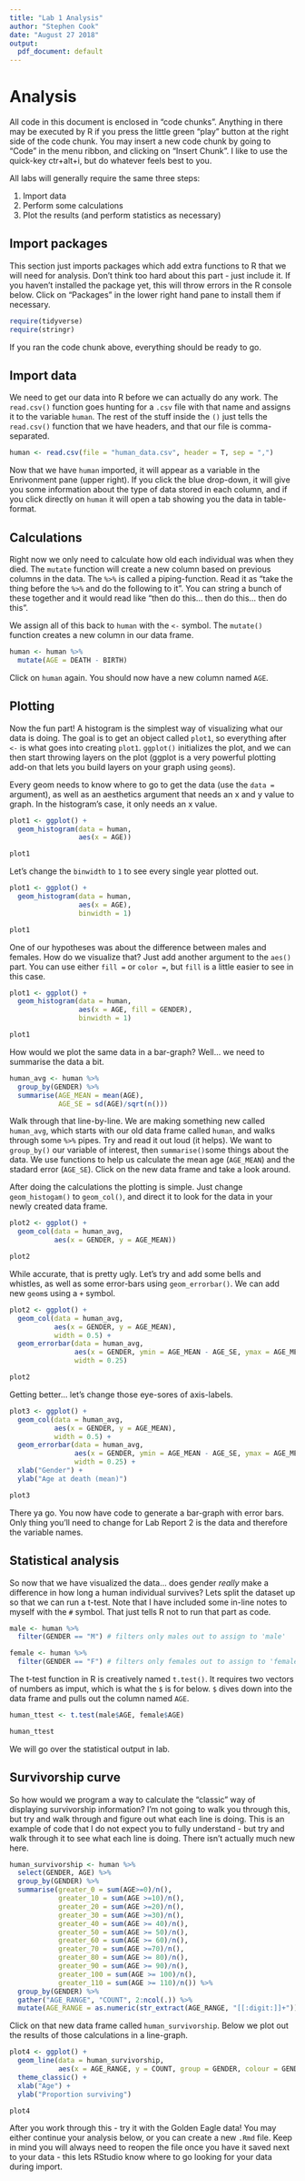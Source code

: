 ```yaml
---
title: "Lab 1 Analysis"
author: "Stephen Cook"
date: "August 27 2018"
output:
  pdf_document: default
---
```


# Analysis

All code in this document is enclosed in "code chunks". Anything in there may be executed by R if you press the little green "play" button at the right side of the code chunk. You may insert a new code chunk by going to "Code" in the menu ribbon, and clicking on "Insert Chunk". I like to use the quick-key ctr+alt+i, but do whatever feels best to you.

All labs will generally require the same three steps:

1. Import data
2. Perform some calculations
3. Plot the results (and perform statistics as necessary)

## Import packages

This section just imports packages which add extra functions to R that we will need for analysis. Don't think too hard about this part - just include it. If you haven't installed the package yet, this will throw errors in the R console below. Click on "Packages" in the lower right hand pane to install them if necessary.

```r
require(tidyverse)
require(stringr)
```

If you ran the code chunk above, everything should be ready to go.

## Import data

We need to get our data into R before we can actually do any work. The `read.csv()` function goes hunting for a `.csv` file with that name and assigns it to the variable `human`. The rest of the stuff inside the `()` just tells the `read.csv()` function that we have headers, and that our file is comma-separated. 

```r
human <- read.csv(file = "human_data.csv", header = T, sep = ",")
```

Now that we have `human` imported, it will appear as a variable in the Enrivonment pane (upper right). If you click the blue drop-down, it will give you some information about the type of data stored in each column, and if you click directly on `human` it will open a tab showing you the data in table-format.

## Calculations

Right now we only need to calculate how old each individual was when they died. The `mutate` function will create a new column based on previous columns in the data. The `%>%` is called a piping-function. Read it as "take the thing before the `%>%` and do the following to it". You can string a bunch of these together and it would read like "then do this... then do this... then do this". 

We assign all of this back to `human` with the `<-` symbol. The `mutate()` function creates a new column in our data frame.

```r
human <- human %>%
  mutate(AGE = DEATH - BIRTH)
```

Click on `human` again. You should now have a new column named `AGE`. 

## Plotting

Now the fun part! A histogram is the simplest way of visualizing what our data is doing. The goal is to get an object called `plot1`, so everything after `<-` is what goes into creating `plot1`. `ggplot()` initializes the plot, and we can then start throwing layers on the plot (ggplot is a very powerful plotting add-on that lets you build layers on your graph using `geom`s). 

Every geom needs to know where to go to get the data (use the `data =` argument), as well as an aesthetics argument that needs an x and y value to graph. In the histogram's case, it only needs an x value. 

```r
plot1 <- ggplot() +
  geom_histogram(data = human,
                 aes(x = AGE))

plot1
```

Let's change the `binwidth` to `1` to see every single year plotted out.

```r
plot1 <- ggplot() +
  geom_histogram(data = human,
                 aes(x = AGE),
                 binwidth = 1)

plot1
```

One of our hypotheses was about the difference between males and females. How do we visualize that? Just add another argument to the `aes()` part. You can use either `fill =` or `color =`, but `fill` is a little easier to see in this case.

```r
plot1 <- ggplot() +
  geom_histogram(data = human,
                 aes(x = AGE, fill = GENDER),
                 binwidth = 1)

plot1
```

How would we plot the same data in a bar-graph? Well... we need to summarise the data a bit.

```r
human_avg <- human %>%
  group_by(GENDER) %>%
  summarise(AGE_MEAN = mean(AGE),
            AGE_SE = sd(AGE)/sqrt(n()))
```

Walk through that line-by-line. We are making something new called `human_avg`, which starts with our old data frame called `human`, and walks through some `%>%` pipes. Try and read it out loud (it helps). We want to `group_by()` our variable of interest, then `summarise()`some things about the data. We use functions to help us calculate the mean age (`AGE_MEAN`) and the stadard error (`AGE_SE`). Click on the new data frame and take a look around.

After doing the calculations the plotting is simple. Just change `geom_histogam()` to `geom_col()`, and direct it to look for the data in your newly created data frame.

```r
plot2 <- ggplot() +
  geom_col(data = human_avg,
           aes(x = GENDER, y = AGE_MEAN))

plot2
```

While accurate, that is pretty ugly. Let's try and add some bells and whistles, as well as some error-bars using `geom_errorbar()`. We can add new `geom`s using a `+` symbol.

```r
plot2 <- ggplot() +
  geom_col(data = human_avg,
           aes(x = GENDER, y = AGE_MEAN),
           width = 0.5) +
  geom_errorbar(data = human_avg,
                aes(x = GENDER, ymin = AGE_MEAN - AGE_SE, ymax = AGE_MEAN + AGE_SE),
                width = 0.25)

plot2
```

Getting better... let's change those eye-sores of axis-labels.

```r
plot3 <- ggplot() +
  geom_col(data = human_avg,
           aes(x = GENDER, y = AGE_MEAN),
           width = 0.5) +
  geom_errorbar(data = human_avg,
                aes(x = GENDER, ymin = AGE_MEAN - AGE_SE, ymax = AGE_MEAN + AGE_SE),
                width = 0.25) +
  xlab("Gender") +
  ylab("Age at death (mean)")

plot3
```

There ya go. You now have code to generate a bar-graph with error bars. Only thing you'll need to change for Lab Report 2 is the data and therefore the variable names.

## Statistical analysis

So now that we have visualized the data... does gender *really* make a difference in how long a human individual survives? Lets split the dataset up so that we can run a t-test. Note that I have included some in-line notes to myself with the `#` symbol. That just tells R not to run that part as code.

```r
male <- human %>%
  filter(GENDER == "M") # filters only males out to assign to 'male'

female <- human %>%
  filter(GENDER == "F") # filters only females out to assign to 'female'
```

The t-test function in R is creatively named `t.test()`. It requires two vectors of numbers as imput, which is what the `$` is for below. `$` dives down into the data frame and pulls out the column named `AGE`.

```r
human_ttest <- t.test(male$AGE, female$AGE)

human_ttest
```

We will go over the statistical output in lab. 

## Survivorship curve

So how would we program a way to calculate the "classic" way of displaying survivorship information? I'm not going to walk you through this, but try and walk through and figure out what each line is doing. This is an example of code that I do not expect you to fully understand - but try and walk through it to see what each line is doing. There isn't actually much new here.

```r
human_survivorship <- human %>%
  select(GENDER, AGE) %>%
  group_by(GENDER) %>%
  summarise(greater_0 = sum(AGE>=0)/n(),
            greater_10 = sum(AGE >=10)/n(),
            greater_20 = sum(AGE >=20)/n(),
            greater_30 = sum(AGE >=30)/n(),
            greater_40 = sum(AGE >= 40)/n(),
            greater_50 = sum(AGE >= 50)/n(),
            greater_60 = sum(AGE >= 60)/n(),
            greater_70 = sum(AGE >=70)/n(),
            greater_80 = sum(AGE >= 80)/n(),
            greater_90 = sum(AGE >= 90)/n(),
            greater_100 = sum(AGE >= 100)/n(),
            greater_110 = sum(AGE >= 110)/n()) %>%
  group_by(GENDER) %>%
  gather("AGE_RANGE", "COUNT", 2:ncol(.)) %>%
  mutate(AGE_RANGE = as.numeric(str_extract(AGE_RANGE, "[[:digit:]]+")))
```

Click on that new data frame called `human_survivorship`. Below we plot out the results of those calculations in a line-graph.

```r
plot4 <- ggplot() +
  geom_line(data = human_survivorship,
            aes(x = AGE_RANGE, y = COUNT, group = GENDER, colour = GENDER)) +
  theme_classic() +
  xlab("Age") +
  ylab("Proportion surviving")

plot4
```

After you work through this - try it with the Golden Eagle data! You may either continue your analysis below, or you can create a new `.Rmd` file. Keep in mind you will always need to reopen the file once you have it saved next to your data - this lets RStudio know where to go looking for your data during import.